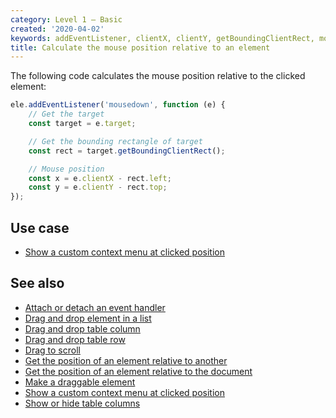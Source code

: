 ```yaml
---
category: Level 1 — Basic
created: '2020-04-02'
keywords: addEventListener, clientX, clientY, getBoundingClientRect, mouse position
title: Calculate the mouse position relative to an element
---
```


The following code calculates the mouse position relative to the clicked element:

```js
ele.addEventListener('mousedown', function (e) {
    // Get the target
    const target = e.target;

    // Get the bounding rectangle of target
    const rect = target.getBoundingClientRect();

    // Mouse position
    const x = e.clientX - rect.left;
    const y = e.clientY - rect.top;
});
```

## Use case

-   [Show a custom context menu at clicked position](https://phuoc.ng/collection/html-dom/show-a-custom-context-menu-at-clicked-position/)

## See also

-   [Attach or detach an event handler](https://phuoc.ng/collection/html-dom/attach-or-detach-an-event-handler/)
-   [Drag and drop element in a list](https://phuoc.ng/collection/html-dom/drag-and-drop-element-in-a-list/)
-   [Drag and drop table column](https://phuoc.ng/collection/html-dom/drag-and-drop-table-column/)
-   [Drag and drop table row](https://phuoc.ng/collection/html-dom/drag-and-drop-table-row/)
-   [Drag to scroll](https://phuoc.ng/collection/html-dom/drag-to-scroll/)
-   [Get the position of an element relative to another](https://phuoc.ng/collection/html-dom/get-the-position-of-an-element-relative-to-another/)
-   [Get the position of an element relative to the document](https://phuoc.ng/collection/html-dom/get-the-position-of-an-element-relative-to-the-document/)
-   [Make a draggable element](https://phuoc.ng/collection/html-dom/make-a-draggable-element/)
-   [Show a custom context menu at clicked position](https://phuoc.ng/collection/html-dom/show-a-custom-context-menu-at-clicked-position/)
-   [Show or hide table columns](https://phuoc.ng/collection/html-dom/show-or-hide-table-columns/)

